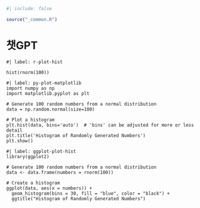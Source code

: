 
```r
#| include: false

source("_common.R")
```


# 챗GPT {#r-automation}


```webr-r
#| label: r-plot-hist

hist(rnorm(100))
```



```pyodide-python
#| label: py-plot-matplotlib
import numpy as np
import matplotlib.pyplot as plt

# Generate 100 random numbers from a normal distribution
data = np.random.normal(size=100)

# Plot a histogram
plt.hist(data, bins='auto')  # 'bins' can be adjusted for more or less detail
plt.title('Histogram of Randomly Generated Numbers')
plt.show()
```

```webr-r
#| label: ggplot-plot-hist
library(ggplot2)

# Generate 100 random numbers from a normal distribution
data <- data.frame(numbers = rnorm(100))

# Create a histogram
ggplot(data, aes(x = numbers)) +
  geom_histogram(bins = 30, fill = "blue", color = "black") +
  ggtitle("Histogram of Randomly Generated Numbers")


```

